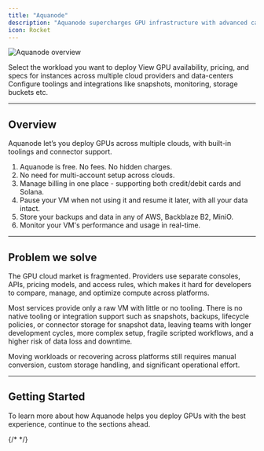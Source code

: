 ```yaml
---
title: "Aquanode"
description: "Aquanode supercharges GPU infrastructure with advanced capabilities so you can build faster."
icon: Rocket
---
```



![Aquanode overview](/post.png)

<Steps>

<Step>
Select the workload you want to deploy
</Step>

<Step>
View GPU availability, pricing, and specs for instances across multiple cloud providers and data-centers
</Step>

<Step>
Configure toolings and integrations like snapshots, monitoring, storage buckets etc.
</Step>

</Steps>

---

## Overview

Aquanode let’s you deploy GPUs across multiple clouds, with built-in toolings and connector support.

1. Aquanode is free. No fees. No hidden charges.
2. No need for multi-account setup across clouds.
3. Manage billing in one place - supporting both credit/debit cards and Solana.
4. Pause your VM when not using it and resume it later, with all your data intact.
5. Store your backups and data in any of AWS, Backblaze B2, MiniO.
6. Monitor your VM's performance and usage in real-time.

---

## Problem we solve

The GPU cloud market is fragmented. Providers use separate consoles, APIs, pricing models, and access rules, which makes it hard for developers to compare, manage, and optimize compute across platforms.

Most services provide only a raw VM with little or no tooling. There is no native tooling or integration support such as snapshots, backups, lifecycle policies, or connector storage for snapshot data, leaving teams with longer development cycles, more complex setup, fragile scripted workflows, and a higher risk of data loss and downtime.

Moving workloads or recovering across platforms still requires manual conversion, custom storage handling, and significant operational effort.

---

## Getting Started

To learn more about how Aquanode helps you deploy GPUs with the best experience, continue to the sections ahead.

<Cards>
  <Card 
    title="Run a VM" 
    href="/docs/virtual-machines/running-vm"
    description="Provision GPU VMs on demand with full root access"
  />
  <Card 
    title="Pause & Resume VM" 
    href="/docs/cloud-features/workspace-backup"
    description="Schedule backups and snapshots of your VM"
  />
  {/* <Card 
    title="Deploy a HuggingFace Model" 
    href="/docs/models/hosting-huggingface-model"
    description="Deploy HuggingFace models with one click"
  />
  <Card 
    title="ComfyUI Hosting" 
    href="/docs/models/comfyui"
    description="Serve ComfyUI models with customization"
  />
  <Card 
    title="App Deployment" 
    href="/docs/apps/deploying-through-docker"
    description="Deploy directly from GitHub or Docker, no CI/CD needed"
  />
  <Card 
    title="Inference OSS models" 
    href="/docs/models/oss-models"
    description="Choose from models like Llama, Flux, DeepSeek, etc."
  /> */}

</Cards>
